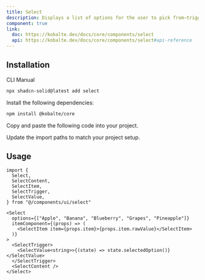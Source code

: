 ```yaml
---
title: Select
description: Displays a list of options for the user to pick from—triggered by a button.
component: true
link:
  doc: https://kobalte.dev/docs/core/components/select
  api: https://kobalte.dev/docs/core/components/select#api-reference
---
```


<ComponentPreview name="select-demo" />

## Installation

<Tabs defaultValue="cli">

<TabsList>
  <TabsTrigger value="cli">CLI</TabsTrigger>
  <TabsTrigger value="manual">Manual</TabsTrigger>
  <TabsIndicator class="bg-primary" />
</TabsList>

<TabsContent value="cli">

```bash
npx shadcn-solid@latest add select
```

</TabsContent>

<TabsContent value="manual">

<Steps>

<Step>Install the following dependencies:</Step>

```bash
npm install @kobalte/core
```

<Step>Copy and paste the following code into your project.</Step>

<ComponentSource name="select" />

<Step>Update the import paths to match your project setup.</Step>

</Steps>

</TabsContent>

</Tabs>

## Usage

```tsx
import {
  Select,
  SelectContent,
  SelectItem,
  SelectTrigger,
  SelectValue,
} from "@/components/ui/select"
```

```tsx
<Select
  options={["Apple", "Banana", "Blueberry", "Grapes", "Pineapple"]}
  itemComponent={(props) => (
    <SelectItem item={props.item}>{props.item.rawValue}</SelectItem>
  )}
>
  <SelectTrigger>
    <SelectValue<string>>{(state) => state.selectedOption()}</SelectValue>
  </SelectTrigger>
  <SelectContent />
</Select>
```
